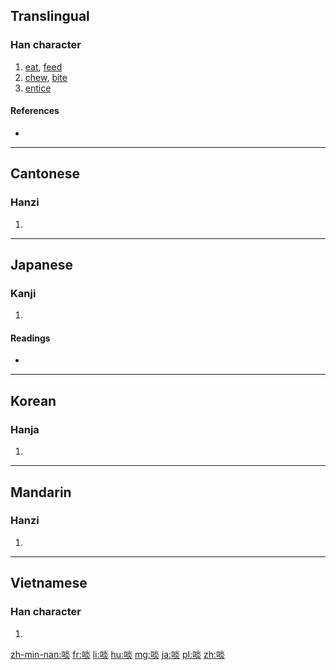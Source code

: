 {{also|啗}}
==Translingual==

===Han character===
{{Han char|rn=30|rad=口|as=08|sn=11|four=69089|canj=RFF|ids=⿰口炎}}

# [[eat]], [[feed]]
# [[chew]], [[bite]]
# [[entice]]

====References====
* {{Han ref|kx=0196.030|dkj=03824|dj=0417.040|hdz=10646.010|uh=5556|ud=21846|bh=B0DC|bd=45276}}

----

==Cantonese==

===Hanzi===
{{yue-hanzi|jyut=daam6|y=daam6}}

# {{defn|lang=yue|sort=口08}}

----

==Japanese==

===Kanji===
{{ja-kanji|grade=|rs=口08}}

# {{defn|lang=ja|sort=口08}}

====Readings====
* {{ja-readings|goon=[[だん]] (dan)|kanon=[[たん]] (tan)|kun=[[くう]] (kuu), [[くらわす]] (kurawasu)}}

----

==Korean==

===Hanja===
{{ko-hanja|hangeul=담|rv=dam|mr=tam}}

# {{defn|lang=ko|sort=口08}}

----

==Mandarin==

===Hanzi===
{{cmn-hanzi|pin=[[dàn]] ([[dan4]])|wg=tan<sup>4</sup>}}

# {{defn|lang=cmn|sort=口08}}

----

==Vietnamese==

===Han character===
{{vi-hantu|[[đạm]], [[dạm]], [[giảm]]|rs=口08}}

# {{defn|lang=vi}}

[[zh-min-nan:啖]]
[[fr:啖]]
[[li:啖]]
[[hu:啖]]
[[mg:啖]]
[[ja:啖]]
[[pl:啖]]
[[zh:啖]]